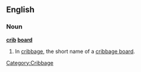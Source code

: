 ==English==

===Noun===
'''[[crib]] [[board]]'''
# In [[cribbage]], the short name of a [[cribbage board]].
[[Category:Cribbage]]